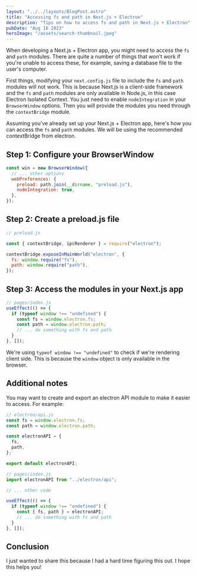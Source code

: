 ```yaml
---
layout: "../../layouts/BlogPost.astro"
title: "Accessing fs and path in Next.js + Electron"
description: "Tips on how to access fs and path in Next.js + Electron"
pubDate: "Aug 18 2023"
heroImage: "/assets/search-thumbnail.jpeg"
---
```


When developing a Next.js + Electron app, you might need to access the `fs` and `path`
modules. There are quite a number of things that won't work if you're unable to access
these, for example, saving a database file to the user's computer.

First things, modifying your `next.config.js` file to include the `fs` and `path` modules
will not work. This is because Next.js is a client-side framework and the `fs` and `path`
modules are only available in Node.js, in this case Electron Isolated Context. You just need
to enable `nodeIntegration` in your `BrowserWindow` options. Then you will provide the modules
you need through the `contextBridge` module.

Assuming you've already set up your Next.js + Electron app, here's how you can access
the `fs` and `path` modules. We will be using the recommended contextBridge from electron.

## Step 1: Configure your BrowserWindow

```js
const win = new BrowserWindow({
  // ... other options
  webPreferences: {
    preload: path.join(__dirname, "preload.js"),
    nodeIntegration: true,
  },
});
```

## Step 2: Create a preload.js file

```js
// preload.js

const { contextBridge, ipcRenderer } = require("electron");

contextBridge.exposeInMainWorld("electron", {
  fs: window.require("fs"),
  path: window.require("path"),
});
```

## Step 3: Access the modules in your Next.js app

```js
// pages/index.js
useEffect(() => {
  if (typeof window !== "undefined") {
    const fs = window.electron.fs;
    const path = window.electron.path;
    // ... do something with fs and path
  }
}, []);
```

We're using `typeof window !== "undefined"` to check if we're rendering client side.
This is because the `window` object is only available in the browser.

## Additional notes

You may want to create and export an electron API module to make it easier to access.
For example:

```js
// electron/api.js
const fs = window.electron.fs;
const path = window.electron.path;

const electronAPI = {
  fs,
  path,
};

export default electronAPI;
```

```js
// pages/index.js
import electronAPI from "../electron/api";

// ... other code

useEffect(() => {
  if (typeof window !== "undefined") {
    const { fs, path } = electronAPI;
    // ... do something with fs and path
  }
}, []);
```

## Conclusion

I just wanted to share this because I had a hard time figuring this out. I hope this helps you!
